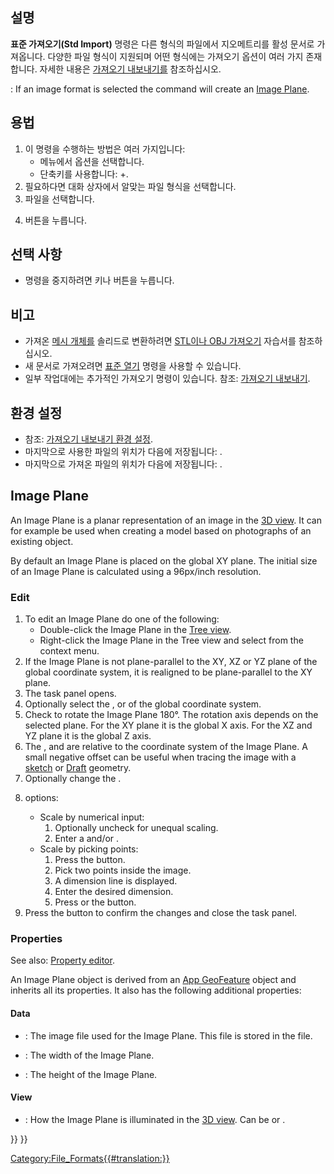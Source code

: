 <languages/>

{{Docnav
|[[Std_Revert/ko|되돌리기]]
|[[Std_Export/ko|내보내기]]
|[[Std_File_Menu/ko|표준 파일 메뉴]]
|IconL=Std_Revert.svg
|IconR=Std_Export.svg
|IconC=Freecad.svg
}}

<div class="mw-translate-fuzzy">
{{GuiCommand/ko
|Name=Std Import
|Name/ko=표준 가져오기
|MenuLocation=파일 → 가져오기...
|Workbenches=모두
|Shortcut={{KEY|Ctrl}}+{{KEY|I}}
|SeeAlso=[[Std_Open/ko|표준 열기]], [[Import_Export/ko|가져오기 내보내기]], [[Import_Export_Preferences/ko|가져오기 내보내기 환경 설정]]
}}
</div>

<span id="Description"></span>
==설명==

'''표준 가져오기(Std Import)''' 명령은 다른 형식의 파일에서 지오메트리를 활성 문서로 가져옵니다. 다양한 파일 형식이 지원되며 어떤 형식에는 가져오기 옵션이 여러 가지 존재합니다. 자세한 내용은 [[Import_Export/ko|가져오기 내보내기]]를 참조하십시오.

{{Version|0.21}}: If an image format is selected the command will create an [[#Image_Plane|Image Plane]].

<span id="Usage"></span>
==용법==

<div class="mw-translate-fuzzy">
# 이 명령을 수행하는 방법은 여러 가지입니다:
#* 메뉴에서 {{MenuCommand|파일 → [[Image:Std_Import.svg|16px]] 가져오기...}} 옵션을 선택합니다.
#* 단축키를 사용합니다: {{KEY|Ctrl}}+{{KEY|I}}.
# 필요하다면 대화 상자에서 알맞는 파일 형식을 선택합니다.
# 파일을 선택합니다.
# {{Button|열기}} 버튼을 누릅니다.
</div>

<span id="Options"></span>
==선택 사항==

* 명령을 중지하려면 {{KEY|Esc}} 키나 {{Button|취소}} 버튼을 누릅니다.

<span id="Notes"></span>
==비고==

* 가져온 [[Mesh_Workbench/ko|메시 개체]]를 솔리드로 변환하려면 [[Import_from_STL_or_OBJ/ko|STL이나 OBJ 가져오기]] 자습서를 참조하십시오.
* 새 문서로 가져오려면 [[Std_Open/ko|표준 열기]] 명령을 사용할 수 있습니다.
* 일부 작업대에는 추가적인 가져오기 명령이 있습니다. 참조: [[Import_Export/ko|가져오기 내보내기]].

<span id="Preferences"></span>
==환경 설정==

<div class="mw-translate-fuzzy">
* 참조: [[Import_Export_Preferences/ko|가져오기 내보내기 환경 설정]].
* 마지막으로 사용한 파일의 위치가 다음에 저장됩니다: {{MenuCommand|도구 → 파라미터 편집... → BaseApp → Preferences → General → FileOpenSavePath}}.
* 마지막으로 가져온 파일의 위치가 다음에 저장됩니다: {{MenuCommand|도구 → 파라미터 편집... → BaseApp → Preferences → General → FileImportFilter}}.
</div>

==Image Plane==

An Image Plane is a planar representation of an image in the [[3D_view|3D view]]. It can for example be used when creating a model based on photographs of an existing object.

By default an Image Plane is placed on the global XY plane. The initial size of an Image Plane is calculated using a 96px/inch resolution.

===Edit===

# To edit an Image Plane do one of the following:
#* Double-click the Image Plane in the [[Tree_view|Tree view]].
#* Right-click the Image Plane in the Tree view and select {{MenuCommand|[[Image:Image-scaling.svg|16px]] Change image...}} from the context menu.
# If the Image Plane is not plane-parallel to the XY, XZ or YZ plane of the global coordinate system, it is realigned to be plane-parallel to the XY plane.
# The {{MenuCommand|Image plane settings}} task panel opens.
# Optionally select the {{MenuCommand|XY-Plane}}, {{MenuCommand|XZ-Plane}} or {{MenuCommand|YZ-Plane}} of the global coordinate system.
# Check {{MenuCommand|Reverse direction}} to rotate the Image Plane 180°. The rotation axis depends on the selected plane. For the XY plane it is the global X axis. For the XZ and YZ plane it is the global Z axis.
# The {{MenuCommand|Offset}}, {{MenuCommand|X distance}} and {{MenuCommand|Y distance}} are relative to the coordinate system of the Image Plane. A small negative offset can be useful when tracing the image with a [[Sketcher_Workbench|sketch]] or [[Draft_Workbench|Draft]] geometry.
# Optionally change the {{MenuCommand|Transparency}}.
# {{MenuCommand|Image size}} options:
#* Scale by numerical input:
#*# Optionally uncheck {{MenuCommand|Keep aspect ratio}} for unequal scaling.
#*# Enter a {{MenuCommand|Width}} and/or {{MenuCommand|Height}}. 
#* Scale by picking points:
#*# Press the {{Button|Calibrate}} button.
#*# Pick two points inside the image.
#*# A dimension line is displayed.
#*# Enter the desired dimension.
#*# Press {{KEY|Enter}} or the {{Button|Apply}} button.
# Press the {{Button|OK}} button to confirm the changes and close the task panel.

===Properties===

See also: [[Property_editor|Property editor]].

An Image Plane object is derived from an [[App_GeoFeature|App GeoFeature]] object and inherits all its properties. It also has the following additional properties:

====Data====

{{TitleProperty|Image Plane}}

* {{PropertyData|Image File|FileIncluded}}: The image file used for the Image Plane. This file is stored in the {{FileName|.FCStd}} file.
* {{PropertyData|XSize|Length}}: The width of the Image Plane.
* {{PropertyData|YSize|Length}}: The height of the Image Plane.

====View====

{{TitleProperty|Object Style}}

* {{PropertyView|Lighting|Enumeration}}: How the Image Plane is illuminated in the [[3D_view|3D view]]. Can be {{value|Two side}} or {{value|One side}}.


{{Docnav
|[[Std_Revert/ko|되돌리기]]
|[[Std_Export/ko|내보내기]]
|[[Std_File_Menu/ko|표준 파일 메뉴]]
|IconL=Std_Revert.svg
|IconR=Std_Export.svg
|IconC=Freecad.svg
}}

{{Std_Base_navi{{#translation:}}}}
{{Userdocnavi{{#translation:}}}}
[[Category:File_Formats{{#translation:}}]]